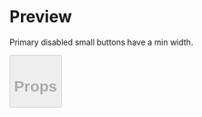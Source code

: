 

<Meta title="Button" />

# Preview

Primary disabled small buttons have a min width.

<Preview>
  <Story name="13 - Primary disabled small button min width">
    <Button
      small
      disabled
      text="Yes"
      type="primary"
      onClick={action('clicked')}
    />
  </Story>
</Preview>

# Props

<Props of={Button} />
